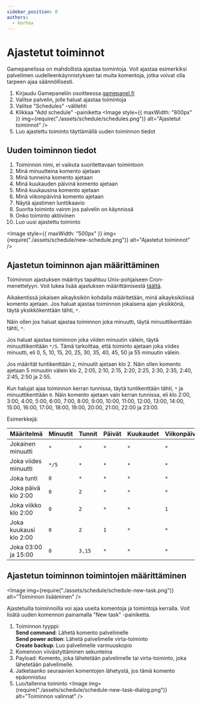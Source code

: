 ```yaml
---
sidebar_position: 0
authors:
  - korhox
---
```


# Ajastetut toiminnot

Gamepanelissa on mahdollista ajastaa toimintoja. Voit ajastaa esimerkiksi
palvelimen uudelleenkäynnistyksen tai muita komentoja, jotka voivat olla tarpeen
ajaa säännöllisesti.

1. Kirjaudu Gamepaneliin osoitteessa [gamepanel.fi](https://gamepanel.fi)
2. Valitse palvelin, jolle haluat ajastaa toimintoja
3. Valitse "Schedules" -välilehti
4. Klikkaa "Add schedule" -painiketta
    <Image
        style={{ maxWidth: "800px" }}
        img={require("./assets/schedule/schedules.png")}
        alt="Ajastetut toiminnot"
    />
5. Luo ajastettu toiminto täyttämällä uuden toiminnon tiedot

## Uuden toiminnon tiedot

1. Toiminnon nimi, ei vaikuta suoritettavaan toimintoon
2. Minä minuutteina komento ajetaan
3. Minä tunneina komento ajetaan
4. Minä kuukauden päivinä komento ajetaan
5. Minä kuukausina komento ajetaan
6. Minä viikonpäivinä komento ajetaan
7. Näytä ajastimen lunttikaavio
8. Suorita toiminto vainm jos palvelin on käynnissä
9. Onko toiminto aktiivinen
10. Luo uusi ajastettu toiminto

<Image
	style={{ maxWidth: "500px" }}
	img={require("./assets/schedule/new-schedule.png")}
	alt="Ajastetut toiminnot"
/>

## Ajastetun toiminnon ajan määrittäminen

Toiminnon ajastuksen määritys tapahtuu Unix-pohjaiseen Cron-menettelyyn. Voit
lukea lisää ajastuksen määrittämisestä
[täältä](https://en.wikipedia.org/wiki/Cron).

Aikakentissä jokaisen aikayksikön kohdalla määritetään, minä aikayksiköissä
komento ajetaan. Jos haluat ajastaa toiminnon jokaisena ajan yksikkönä, täytä
yksikkökenttään tähti, `*`.

Näin ollen jos haluat ajastaa toiminnon joka minuutti, täytä minuuttikenttään
tähti, `*`.

Jos haluat ajastaa toiminnon joka viiden minuutin välein, täytä minuuttikenttään
`*/5`. Tämä tarkoittaa, että toiminto ajetaan joka viides minuutti, eli 0, 5,
10, 15, 20, 25, 30, 35, 40, 45, 50 ja 55 minuutin välein.

Jos määrität tuntikenttään `2`, minuutit ajetaan klo 2. Näin ollen komento
ajetaan 5 minuutin välein klo 2, 2:05, 2:10, 2:15, 2:20, 2:25, 2:30, 2:35, 2:40,
2:45, 2:50 ja 2:55.

Kun halujat ajaa toiminnon kerran tunnissa, täytä tuntikenttään tähti, `*` ja
minuuttikenttään `0`. Näin komento ajetaan vain kerran tunnissa, eli klo 2:00,
3:00, 4:00, 5:00, 6:00, 7:00, 8:00, 9:00, 10:00, 11:00, 12:00, 13:00, 14:00,
15:00, 16:00, 17:00, 18:00, 19:00, 20:00, 21:00, 22:00 ja 23:00.

Esimerkkejä:

| Määritelmä             | Minuutit | Tunnit | Päivät | Kuukaudet | Viikonpäivät |
| ---------------------- | -------- | ------ | ------ | --------- | ------------ |
| Jokainen minuutti      | `*`      | `*`    | `*`    | `*`       | `*`          |
| Joka viides minuutti   | `*/5`    | `*`    | `*`    | `*`       | `*`          |
| Joka tunti             | `0`      | `*`    | `*`    | `*`       | `*`          |
| Joka päivä klo 2:00    | `0`      | `2`    | `*`    | `*`       | `*`          |
| Joka viikko klo 2:00   | `0`      | `2`    | `*`    | `*`       | `1`          |
| Joka kuukausi klo 2:00 | `0`      | `2`    | `1`    | `*`       | `*`          |
| Joka 03:00 ja 15:00    | `0`      | `3,15` | `*`    | `*`       | `*`          |

## Ajastetun toiminnon toimintojen määrittäminen

<Image
	img={require("./assets/schedule/schedule-new-task.png")}
	alt="Toiminnon lisääminen"
/>

Ajastetuilla toiminnoilla voi ajaa useita komentoja ja toimintoja kerralla. Voit
lisätä uuden komennon painamalla "New task" -painiketta.

1. Toiminnon tyyppi:<br />
   **Send command**: Lähetä komento palvelimelle<br />
   **Send power action**: Lähetä palvelimelle virta-toiminto<br />
   **Create backup**: Luo palvelimelle varmuuskopio
1. Komennon viivästyttäminen sekunteina
1. Payload: Komento, joka lähetetään palvelimelle tai virta-toiminto, joka
   lähetetään palvelimelle.
1. Jatketaanko seuraavien komentojen lähetystä, jos tämä komento epäonnistuu
1. Luo/tallenna toiminto
    <Image
    	img={require("./assets/schedule/schedule-new-task-dialog.png")}
    	alt="Toiminnon valinnat"
    />
